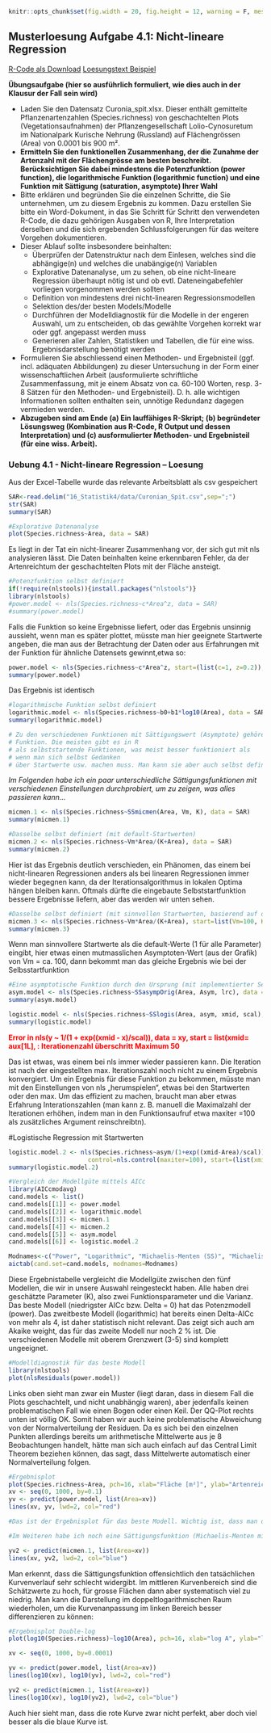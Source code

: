 <!-- # --- -->
<!-- # title: "MSc. Research Methods - Statistikteil Loesung Aufgabe 4.1" -->
<!-- # author: "Juergen Dengler" -->
<!-- # output: -->
<!-- #   html_document: -->
<!-- #     df_print: paged -->
<!-- #   pdf_document: default -->
<!-- # --- -->

```r
knitr::opts_chunk$set(fig.width = 20, fig.height = 12, warning = F, message = F, fig.pos = 'H',results = "show")
```

## Musterloesung Aufgabe 4.1: Nicht-lineare Regression

[R-Code als Download](16_Statistik4/RFiles/Loesung_4.1_v.03.R)
[Loesungstext Beispiel](16_Statistik4/Statistik_Loesung_4.1_v.02.pdf)


**Übungsaufgabe (hier so ausführlich formuliert, wie dies auch in der Klausur der Fall sein wird)**

- Laden Sie den Datensatz Curonia_spit.xlsx. Dieser enthält gemittelte            
  Pflanzenartenzahlen (Species.richness) von geschachtelten Plots 
  (Vegetationsaufnahmen) der Pflanzengesellschaft Lolio-Cynosuretum im
  Nationalpark Kurische Nehrung (Russland) auf Flächengrössen (Area) von 0.0001 bis
  900 m².
- **Ermitteln Sie den funktionellen Zusammenhang, der die Zunahme der Artenzahl mit der     Flächengrösse am besten beschreibt. Berücksichtigen Sie dabei mindestens die            Potenzfunktion (power function), die logarithmische Funktion (logarithmic function)     und eine Funktion mit Sättigung (saturation, asymptote) Ihrer Wahl**
- Bitte erklären und begründen Sie die einzelnen Schritte, die Sie unternehmen, um zu
  diesem Ergebnis zu kommen. Dazu erstellen Sie bitte ein Word-Dokument, in das Sie
  Schritt für Schritt den verwendeten R-Code, die dazu gehörigen Ausgaben von R, Ihre
  Interpretation derselben und die sich ergebenden Schlussfolgerungen für das weitere
  Vorgehen dokumentieren.
- Dieser Ablauf sollte insbesondere beinhalten:
    - Überprüfen der Datenstruktur nach dem Einlesen, welches sind die abhängige(n)
      und welches die unabängige(n) Variablen
    - Explorative Datenanalyse, um zu sehen, ob eine nicht-lineare Regression überhaupt
      nötig ist und ob evtl. Dateneingabefehler vorliegen vorgenommen werden sollten
    - Definition von mindestens drei nicht-linearen Regressionsmodellen
    - Selektion des/der besten Models/Modelle
    - Durchführen der Modelldiagnostik für die Modelle in der engeren Auswahl, um zu
      entscheiden, ob das gewählte Vorgehen korrekt war oder ggf. angepasst werden
      muss
    - Generieren aller Zahlen, Statistiken und Tabellen, die für eine wiss.
      Ergebnisdarstellung benötigt werden
- Formulieren Sie abschliessend einen Methoden- und Ergebnisteil (ggf. incl.
  adäquaten Abbildungen) zu dieser Untersuchung in der Form einer
  wissenschaftlichen Arbeit (ausformulierte schriftliche Zusammenfassung, mit je
  einem Absatz von ca. 60-100 Worten, resp. 3-8 Sätzen für den Methoden- und
  Ergebnisteil). D. h. alle wichtigen Informationen sollten enthalten sein, unnötige
  Redundanz dagegen vermieden werden.
- **Abzugeben sind am Ende (a) Ein lauffähiges R-Skript; (b) begründeter Lösungsweg       (Kombination aus R-Code, R Output und dessen Interpretation) und (c)                  ausformulierter Methoden- und Ergebnisteil (für eine wiss. Arbeit).**


### Uebung 4.1 - Nicht-lineare Regression -- Loesung

Aus der Excel-Tabelle wurde das relevante Arbeitsblatt als csv gespeichert

```r
SAR<-read.delim("16_Statistik4/data/Curonian_Spit.csv",sep=";")
str(SAR)
summary(SAR)

#Explorative Datenanalyse
plot(Species.richness~Area, data = SAR)
```

Es liegt in der Tat ein nicht-linearer Zusammenhang vor, der sich gut mit nls analysieren lässt.
Die Daten beinhalten keine erkennbaren Fehler, da der Artenreichtum der geschachtelten
Plots mit der Fläche ansteigt.

```r
#Potenzfunktion selbst definiert
if(!require(nlstools)){install.packages("nlstools")}
library(nlstools)
#power.model <- nls(Species.richness~c*Area^z, data = SAR)
#summary(power.model)
```
Falls die Funktion so keine Ergebnisse liefert, oder das Ergebnis unsinnig aussieht, wenn man
es später plottet, müsste man hier geeignete Startwerte angeben, die man aus der
Betrachtung der Daten oder aus Erfahrungen mit der Funktion für ähnliche Datensets gewinnt,etwa so:

```r
power.model <- nls(Species.richness~c*Area^z, start=(list(c=1, z=0.2)), data = SAR)
summary(power.model)
```
Das Ergebnis ist identisch

```r
#logarithmische Funktion selbst definiert
logarithmic.model <- nls(Species.richness~b0+b1*log10(Area), data = SAR)
summary(logarithmic.model)

# Zu den verschiedenen Funktionen mit Sättigungswert (Asymptote) gehören  Michaelis-Menten, das aymptotische Modell durch den Ursprung und die logistische
# Funktion. Die meisten gibt es in R
# als selbststartende Funktionen, was meist besser funktioniert als
# wenn man sich selbst Gedanken
# über Startwerte usw. machen muss. Man kann sie aber auch selbst definieren
```
_Im Folgenden habe ich ein paar unterschiedliche Sättigungsfunktionen mit verschiedenen Einstellungen durchprobiert, um zu zeigen, was alles passieren kann…_

```r
micmen.1 <- nls(Species.richness~SSmicmen(Area, Vm, K), data = SAR)
summary(micmen.1)

#Dasselbe selbst definiert (mit default-Startwerten)
micmen.2 <- nls(Species.richness~Vm*Area/(K+Area), data = SAR)
summary(micmen.2)
```

Hier ist das Ergebnis deutlich verschieden, ein Phänomen, das einem bei nicht-linearen
Regressionen anders als bei linearen Regressionen immer wieder begegnen kann, da der
Iterationsalgorithmus in lokalen Optima hängen bleiben kann. Oftmals dürfte die eingebaute
Selbststartfunktion bessere Ergebnisse liefern, aber das werden wir unten sehen.

```r
#Dasselbe selbst definiert (mit sinnvollen Startwerten, basierend auf dem Plot)
micmen.3 <- nls(Species.richness~Vm*Area/(K+Area), start=list(Vm=100, K=1), data = SAR)
summary(micmen.3)
```

Wenn man sinnvollere Startwerte als die default-Werte (1 für alle Parameter) eingibt, hier etwas einen mutmasslichen Asymptoten-Wert (aus der Grafik) von Vm = ca. 100, dann bekommt man das gleiche Ergebnis wie bei der Selbsstartfunktion

```r
#Eine asymptotische Funktion durch den Ursprung (mit implementierter Selbststartfunktion)
asym.model <- nls(Species.richness~SSasympOrig(Area, Asym, lrc), data = SAR)
summary(asym.model)
```

```r
logistic.model <- nls(Species.richness~SSlogis(Area, asym, xmid, scal), data = SAR)
summary(logistic.model)
```

<font color="red">**Error in nls(y ~ 1/(1 + exp((xmid - x)/scal)), data = xy, start = list(xmid= aux[1L], : Iterationenzahl überschritt Maximum 50**</font>

Das ist etwas, was einem bei nls immer wieder passieren kann. Die Iteration ist nach der eingestellten max. Iterationszahl noch nicht zu einem Ergebnis konvergiert. Um ein Ergebnis für diese Funktion zu bekommen, müsste man mit den Einstellungen von nls „herumspielen“, etwas bei den Startwerten oder den max. Um das effizient zu machen, braucht man aber etwas Erfahrung Interationszahlen (man kann z. B. manuell die Maximalzahl der Iterationen erhöhen, indem man in den Funktionsaufruf etwa maxiter =100 als zusätzliches Argument reinschreibtn). 

#Logistische Regression mit Startwerten
```r
logistic.model.2 <- nls(Species.richness~asym/(1+exp((xmid-Area)/scal)), 
                      control=nls.control(maxiter=100), start=(list(xmid=1,scal=0.2, asym=100)), data = SAR)
summary(logistic.model.2)
```

```r
#Vergleich der Modellgüte mittels AICc
library(AICcmodavg)
cand.models <- list()
cand.models[[1]] <- power.model
cand.models[[2]] <- logarithmic.model
cand.models[[3]] <- micmen.1
cand.models[[4]] <- micmen.2
cand.models[[5]] <- asym.model
cand.models[[6]] <- logistic.model.2

Modnames<-c("Power", "Logarithmic", "Michaelis-Menten (SS)", "Michaelis-Menten", "Asymptotic through origin", "Logistische Regression")
aictab(cand.set=cand.models, modnames=Modnames)
```

Diese Ergebnistabelle vergleicht die Modellgüte zwischen den fünf Modellen, die wir in unsere Auswahl reingesteckt haben. Alle haben drei geschätzte Parameter (K), also zwei Funktionsparameter und die Varianz. Das beste Modell (niedrigster AICc bzw. Delta = 0) hat das Potenzmodell (power). Das zweitbeste Modell (logarithmic) hat bereits einen Delta-AICc von mehr als 4, ist daher statistisch nicht relevant. Das zeigt sich auch am Akaike weight, das für das zweite Modell nur noch 2 % ist. Die verschiedenen Modelle mit oberem Grenzwert (3-5) sind komplett ungeeignet.

```r
#Modelldiagnostik für das beste Modell
library(nlstools)
plot(nlsResiduals(power.model))
```

Links oben sieht man zwar ein Muster (liegt daran, dass in diesem Fall die Plots geschachtelt, und nicht unabhängig waren), aber jedenfalls keinen problematischen Fall wie einen Bogen oder einen Keil. Der QQ-Plot rechts unten ist völlig OK. Somit haben wir auch keine problematische Abweichung von der Normalverteilung der Residuen. Da es sich bei den einzelnen Punkten allerdings bereits um arithmetische Mittelwerte aus je 8 Beobachtungen handelt, hätte man sich auch einfach auf das Central Limit Theorem beziehen können, das sagt, dass Mittelwerte automatisch einer Normalverteilung folgen.


```r
#Ergebnisplot
plot(Species.richness~Area, pch=16, xlab="Fläche [m²]", ylab="Artenreichtum", data = SAR)
xv <- seq(0, 1000, by=0.1)
yv <- predict(power.model, list(Area=xv))
lines(xv, yv, lwd=2, col="red")

#Das ist der Ergebnisplot für das beste Modell. Wichtig ist, dass man die Achsen korrekt beschriftet und nicht einfach die mehr oder weniger kryptischen Spaltennamen aus R nimmt.

#Im Weiteren habe ich noch eine Sättigungsfunktion (Michaelis-Menten mit Selbststarter) zum Vergleich hinzugeplottet

yv2 <- predict(micmen.1, list(Area=xv))
lines(xv, yv2, lwd=2, col="blue")

```
Man erkennt, dass die Sättigungsfunktion offensichtlich den tatsächlichen Kurvenverlauf sehr
schlecht widergibt. Im mittleren Kurvenbereich sind die Schätzwerte zu hoch, für grosse
Flächen dann aber systematisch viel zu niedrig.
Man kann die Darstellung im doppeltlogarithmischen Raum wiederholen, um die
Kurvenanpassung im linken Bereich besser differenzieren zu können:

```r
#Ergebnisplot Double-log
plot(log10(Species.richness)~log10(Area), pch=16, xlab="log A", ylab="log (S)", data = SAR)

xv <- seq(0, 1000, by=0.0001)

yv <- predict(power.model, list(Area=xv))
lines(log10(xv), log10(yv), lwd=2, col="red")

yv2 <- predict(micmen.1, list(Area=xv))
lines(log10(xv), log10(yv2), lwd=2, col="blue")
```

Auch hier sieht man, dass die rote Kurve zwar nicht perfekt, aber doch viel besser als die blaue Kurve ist.
